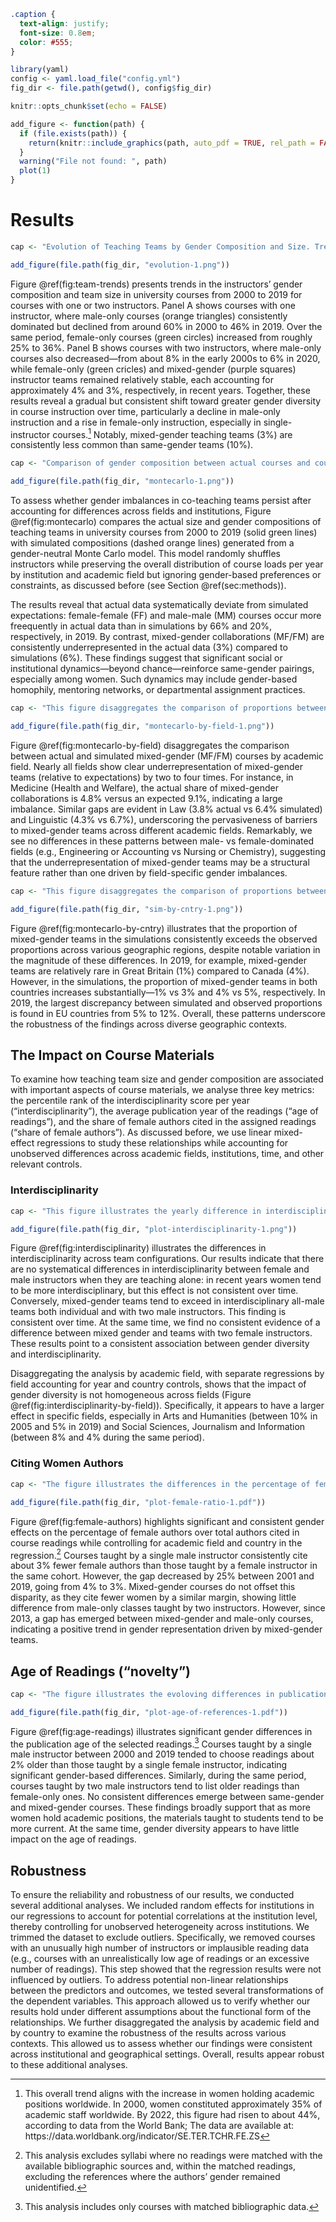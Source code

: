 ```css
.caption {
  text-align: justify;
  font-size: 0.8em;
  color: #555;
}
```

```r
library(yaml)
config <- yaml.load_file("config.yml")
fig_dir <- file.path(getwd(), config$fig_dir)

knitr::opts_chunk$set(echo = FALSE)

add_figure <- function(path) {
  if (file.exists(path)) {
    return(knitr::include_graphics(path, auto_pdf = TRUE, rel_path = FALSE))
  }
  warning("File not found: ", path)
  plot(1)
}
```

# Results

```r

cap <- "Evolution of Teaching Teams by Gender Composition and Size. Trends in course gender composition from 2000 to 2019 reveal a steady increase in women's participation (both in solo-taught and two-instructor courses), while the proportion of mixed-gender teams has remained relatively stable over time. (A) Percentage of solo-taught courses by instructor gender over time. (B) Percentage of two-instructor courses by gender composition over time. N = 5.1 million courses. Shaded area represent 95\\% confidence interval of the proportion per academic year." # nolint

add_figure(file.path(fig_dir, "evolution-1.png"))
```

Figure \@ref(fig:team-trends) presents trends in the instructors' gender composition and team size in university courses from 2000 to 2019 for courses with one or two instructors. Panel A shows courses with one instructor, where male-only courses (orange triangles) consistently dominated but declined from around 60% in 2000 to 46% in 2019. Over the same period, female-only courses (green circles) increased from roughly 25% to 36%. Panel B shows courses with two instructors, where male-only courses also decreased—from about 8% in the early 2000s to 6% in 2020, while female-only (green cricles) and mixed-gender (purple squares) instructor teams remained relatively stable, each accounting for approximately 4% and 3%, respectively, in recent years. Together, these results reveal a gradual but consistent shift toward greater gender diversity in course instruction over time, particularly a decline in male-only instruction and a rise in female-only instruction, especially in single-instructor courses.[^women-academia] Notably, mixed-gender teaching teams (3%) are consistently less common than same-gender teams (10%).

[^women-academia]: This overall trend aligns with the increase in women holding academic positions worldwide. In 2000, women constituted approximately 35% of academic staff worldwide. By 2022, this figure had risen to about 44%, according to data from the World Bank; The data are available at: https://data.worldbank.org/indicator/SE.TER.TCHR.FE.ZS

```r
cap <- "Comparison of gender composition between actual courses and courses simulated with Monte Carlo. Simulations ensure gender neutrality while keeping constant the institutional constraints (i.e., number of teams by size, institution, academic year, and 69 academic fields). Simulated mixed-gender teams consistently exceed observed proportions, highlighting persistent barriers to forming gender-diverse teaching teams." # nolint

add_figure(file.path(fig_dir, "montecarlo-1.png"))
```

 To assess whether gender imbalances in co-teaching teams persist after accounting for differences across fields and institutions, Figure \@ref(fig:montecarlo) compares the actual size and gender compositions of teaching teams in university courses from 2000 to 2019 (solid green lines) with simulated compositions (dashed orange lines) generated from a gender-neutral Monte Carlo model. This model randomly shuffles instructors while preserving the overall distribution of course loads per year by institution and academic field but ignoring gender-based preferences or constraints, as discussed before (see Section \@ref(sec:methods)).

The results reveal that actual data systematically deviate from simulated expectations: female-female (FF) and male-male (MM) courses occur more freequently in actual data than in simulations by 66% and 20%, respectively, in 2019. By contrast, mixed-gender collaborations (MF/FM) are consistently underrepresented in the actual data (3%) compared to simulations (6%). These findings suggest that significant social or institutional dynamics---beyond chance---reinforce same-gender pairings, especially among women. Such dynamics may include gender-based homophily, mentoring networks, or departmental assignment practices.

```r
cap <- "This figure disaggregates the comparison of proportions between actual (green) and simulated (orange) mixed-gender (MF/FM) courses by academic field. The shaded bar indicates 95% confidence level of the proportion." # nolint

add_figure(file.path(fig_dir, "montecarlo-by-field-1.png"))
```

Figure \@ref(fig:montecarlo-by-field) disaggregates the comparison between actual and simulated mixed-gender (MF/FM) courses by academic field. Nearly all fields show clear underrepresentation of mixed-gender teams (relative to expectations) by two to four times. For instance, in Medicine (Health and Welfare), the actual share of mixed-gender collaborations is 4.8% versus an expected 9.1%, indicating a large imbalance. Similar gaps are evident in Law (3.8% actual vs 6.4% simulated) and Linguistic (4.3% vs 6.7%), underscoring the pervasiveness of barriers to mixed-gender teams across different academic fields. Remarkably, we see no differences in these patterns between male- vs female-dominated fields (e.g., Engineering or Accounting vs Nursing or Chemistry), suggesting that the underrepresentation of mixed-gender teams may be a structural feature rather than one driven by field-specific gender imbalances.

```r
cap <- "This figure disaggregates the comparison of proportions between actual (green) and simulated (orange) mixed-gender courses (MF/FM) by country.  Simulated mixed-gender teams consistently exceed observed proportions in all countries. EU countries are: Austria, Denmark, France, Germany, Ireland, Italy, Netherlands, Poland, Portugal, Spain and Sweden." # nolint

add_figure(file.path(fig_dir, "sim-by-cntry-1.png"))
```

Figure \@ref(fig:montecarlo-by-cntry) illustrates that the proportion of mixed-gender teams in the simulations consistently exceeds the observed proportions across various geographic regions, despite notable variation in the magnitude of these differences. In 2019, for example, mixed-gender teams are relatively rare in Great Britain (1%) compared to Canada (4%). However, in the simulations, the proportion of mixed-gender teams in both countries increases substantially---1% vs 3% and 4% vs 5%, respectively. In 2019, the largest discrepancy between simulated and observed proportions is found in EU countries from 5% to 12%. Overall, these patterns underscore the robustness of the findings across diverse geographic contexts.

## The Impact on Course Materials

To examine how teaching team size and gender composition are associated with important aspects of course materials, we analyse three key metrics: the percentile rank of the interdisciplinarity score per year ("interdisciplinarity"), the average publication year of the readings ("age of readings"), and the share of female authors cited in the assigned readings ("share of female authors"). As discussed before, we use linear mixed-effect regressions to study these relationships while accounting for unobserved differences across academic fields, institutions, time, and other relevant controls.

### Interdisciplinarity

```r
cap <- "This figure illustrates the yearly difference in interdisciplinarity relative to courses taught by a single male instructor (baseline = 0) for each team configuration. The values are regression coefficients obtained separately for each academic year, with controls for country and field. Interdisciplinarity is expressed as the percentile rank of each course’s interdisciplinarity score within its cohort; positive values therefore indicate a greater interdisciplinarity. The shaded area represents 95% confidence intervals." # nolint

add_figure(file.path(fig_dir, "plot-interdisciplinarity-1.png"))
```

Figure \@ref(fig:interdisciplinarity) illustrates the differences in interdisciplinarity across team configurations. Our results indicate that there are no systematical differences in interdisciplinarity between female and male instructors when they are teaching alone: in recent years women tend to be more interdisciplinary, but this effect is not consistent over time.   Conversely, mixed-gender teams tend to exceed in interdisciplinary all-male teams both individual and with two male instructors. This finding is consistent over time. At the same time, we find no consistent evidence of a difference between mixed gender and teams with two female instructors.  These results point to a consistent association between gender diversity and interdisciplinarity.

<!-- TODO: regression by field? -->
Disaggregating the analysis by academic field, with separate regressions by field accounting for year and country controls, shows that the impact of gender diversity is not homogeneous across fields (Figure \@ref(fig:interdisciplinarity-by-field)). Specifically, it appears to have a larger effect in specific fields, especially in Arts and Humanities (between 10%  in 2005 and 5% in 2019) and Social Sciences, Journalism and Information (between 8% and 4% during the same period).

### Citing Women Authors

```r
cap <- "The figure illustrates the differences in the percentage of female authors cited in course readings between female-only (the baseline, set to zero), male-only, and mixed-gender courses. Male-only courses cite approximately 4% fewer female authors than female-only courses. While mixed-gender courses mitigate this effect to some extent, they do not reduced it by half, as one might expect if reading selections were equally influenced by both male and female instructors in a two-person team. This suggests that male instructors preferences continue to influence reading selections, even in mixed-gender courses. However, mixed-gender courses show a rising percentage of female authors in more recent years. These differences are represented as regression coefficients from separate linear regressions, controlling for total number of authors, academic year, team size, country, and academic field. Shaded areas represent 95% confidence intervals. The proportion of cited women is measured by adding two pseudo-observations to both male and female author counts, ensuring more conservative results."

add_figure(file.path(fig_dir, "plot-female-ratio-1.pdf"))
```

Figure \@ref(fig:female-authors) highlights significant and consistent gender effects on the percentage of female authors over total authors cited in course readings while controlling for academic field and country in the regression.[^female-authors] Courses taught by a single male instructor consistently cite about 3% fewer female authors than those taught by a female instructor in the same cohort. However, the gap decreased by 25% between 2001 and 2019, going from 4% to 3%. Mixed-gender courses do not offset this disparity, as they cite fewer women by a similar margin, showing little difference from male-only classes taught by two instructors.  However, since 2013, a gap has emerged between mixed-gender and male-only courses, indicating a positive trend in gender representation driven by mixed-gender teams.

[^female-authors]: This analysis excludes syllabi where no readings were matched with the available bibliographic sources and, within the matched readings, excluding the references where the authors' gender remained unidentified.

## Age of Readings (“novelty”)

```r
cap <- "The figure illustrates the evoloving differences in publication age of the readings selected in the courses. While male-only teams tend to select older readings than female-only ones, mixed-gender teams do not show a consistent pattern." # nolint

add_figure(file.path(fig_dir, "plot-age-of-references-1.pdf"))
```

Figure \@ref(fig:age-readings) illustrates significant gender differences in the publication age of the selected readings.[^age-footnote] Courses taught by a single male instructor between 2000 and 2019 tended to choose readings about 2% older than those taught by a single female instructor, indicating significant gender-based differences. Similarly, during the same period, courses taught by two male instructors tend to list older readings than female-only ones. No consistent differences emerge between same-gender and mixed-gender courses. These findings broadly support that as more women hold academic positions, the materials taught to students tend to be more current. At the same time, gender diversity appears to have little impact on the age of readings.

[^age-footnote]: This analysis includes only courses with matched bibliographic data. 

## Robustness

To ensure the reliability and robustness of our results, we conducted several additional analyses. We included random effects for institutions in our regressions to account for potential correlations at the institution level, thereby controlling for unobserved heterogeneity across institutions. We trimmed the dataset to exclude outliers. Specifically, we removed courses with an unusually high number of instructors or implausible reading data (e.g., courses with an unrealistically low age of readings or an excessive number of readings). This step showed that the regression results were not influenced by outliers. To address potential non-linear relationships between the predictors and outcomes, we tested several transformations of the dependent variables. This approach allowed us to verify whether our results hold under different assumptions about the functional form of the relationships. We further disaggregated the analysis by academic field and by country to examine the robustness of the results across various contexts. This allowed us to assess whether our findings were consistent across institutional and geographical settings. Overall, results appear robust to these additional analyses.